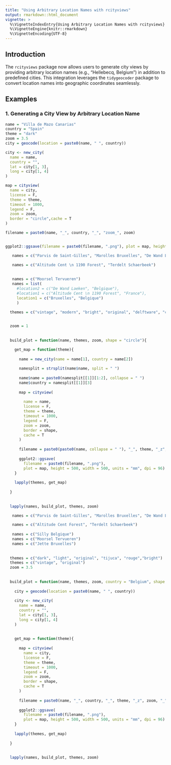 ```yaml
---
title: "Using Arbitrary Location Names with rcityviews"
output: rmarkdown::html_document
vignette: >
  %\VignetteIndexEntry{Using Arbitrary Location Names with rcityviews}
  %\VignetteEngine{knitr::rmarkdown}
  %\VignetteEncoding{UTF-8}
---
```


## Introduction

The `rcityviews` package now allows users to generate city views by providing arbitrary location names (e.g., "Hellebecq, Belgium") in addition to predefined cities. This integration leverages the `tidygeocoder` package to convert location names into geographic coordinates seamlessly.

## Examples

### 1. Generating a City View by Arbitrary Location Name


```r
name = "Villa de Mazo Canarias"
country = "Spain"
theme = "dark"
zoom = 3.5
city = geocode(location = paste0(name, " ", country))

city <- new_city(
  name = name,
  country = "",
  lat = city[1, 3],
  long = city[1, 4]
)

map = cityview(
  name = city,
  license = F,
  theme = theme,
  timeout = 1000,
  legend = F,
  zoom = zoom,
  border = "circle",cache = T
)

filename = paste0(name, "_", country, "_", "zoom_", zoom)


ggplot2::ggsave(filename = paste0(filename, ".png"), plot = map, height = 500, width = 500, units = "mm", dpi = 96)

```
```r

   names = c("Parvis de Saint-Gilles", "Marolles Bruxelles", "De Wand Laeken", "Stockel Woluwe")

   names = c("Altitude Cent \n 1190 Forest", "Terdelt Schaerbeek")
   
  
   names = c("Moorsel Tervueren")
   names = list(
     #location2 = c("De Wand Laeken", "Belgique"),
     #location1 = c("Altitude Cent \n 1190 Forest", "France"),
     location1 = c("Bruxelles", "Belgique")
     )
  
  themes = c("vintage", "modern", "bright", "original", "delftware", "comic", "rouge", "original", "midearth", "batik", "vice", "default", "macao", "minimal", "tijuca", "oslo", "tokyo", "paris", "dark", "light", "greeny", "church")


  zoom = 1
  
  
  build_plot = function(name, themes, zoom, shape = "circle"){

    get_map = function(theme){
      
      name = new_city(name = name[1], country = name[2])
      
      namesplit = strsplit(name$name, split = " ")
      
      name$name = paste0(namesplit[[1]][1:2], collapse = " ")
      name$country = namesplit[[1]][3]
      
      map = cityview(
        
        name = name,
        license = F,
        theme = theme,
        timeout = 1000,
        legend = F,
        zoom = zoom,
        border = shape,
        cache = T
      )
      
      filename = paste0(paste0(name, collapse = " "), "_", theme, "_z", zoom, "_" , shape)
    
      ggplot2::ggsave(
        filename = paste0(filename, ".png"),
        plot = map, height = 500, width = 500, units = "mm", dpi = 96)
    }
  
    lapply(themes, get_map)
  
  }
  
  
  lapply(names, build_plot, themes, zoom) 


```

```r

   names = c("Parvis de Saint-Gilles", "Marolles Bruxelles", "De Wand Laeken", "Stockel Woluwe")

   names = c("Altitude Cent Forest", "Terdelt Schaerbeek")
   
   names = c("Silly Belgique")
   names = c("Moorsel Tervueren")
   names = c("Jette Bruxelles")
   
  
  themes = c("dark", "light", "original", "tijuca", "rouge","bright")
  themes = c("vintage", "original")
  zoom = 3.5
  
  
  build_plot = function(name, themes, zoom, country = "Belgium", shape = "circle"){
    
    city = geocode(location = paste0(name, " ", country))
    
    city <- new_city(
      name = name,
      country = "",
      lat = city[1, 3],
      long = city[1, 4]
    )
    
    
    get_map = function(theme){
      
      map = cityview(
        name = city,
        license = F,
        theme = theme,
        timeout = 1000,
        legend = F,
        zoom = zoom,
        border = shape,
        cache = T
      )
    
      filename = paste0(name, "_", country, "_", theme, "_z", zoom, "_" , shape)
    
      ggplot2::ggsave(
        filename = paste0(filename, ".png"),
        plot = map, height = 500, width = 500, units = "mm", dpi = 96)
    }
  
    lapply(themes, get_map)
  
  }
  
  
  lapply(names, build_plot, themes, zoom) 


```





